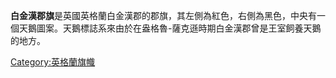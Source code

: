 {{expand|time=2016-03-01T12:59:15+00:00}}
{{unreferenced|time=2016-03-01T12:59:15+00:00}}
{{Infobox flag
| Name = Buckinghamshire
| Article = 
| Type = 
| Image = Flag of Buckinghamshire.svg
| Nickname = 
| Morenicks = 
| Use = 
| Symbol = 
| Proportion = 3:5
| Adoption = 2011
| Design = 
| Designer = 
}}
'''白金漢郡旗'''是英國英格蘭白金漢郡的郡旗，其左側為紅色，右側為黑色，中央有一個天鵝圖案。天鵝標誌系來由於在盎格魯-薩克遜時期白金漢郡曾是王室飼養天鵝的地方。 
[[Category:英格蘭旗幟|Category:英格蘭旗幟]]